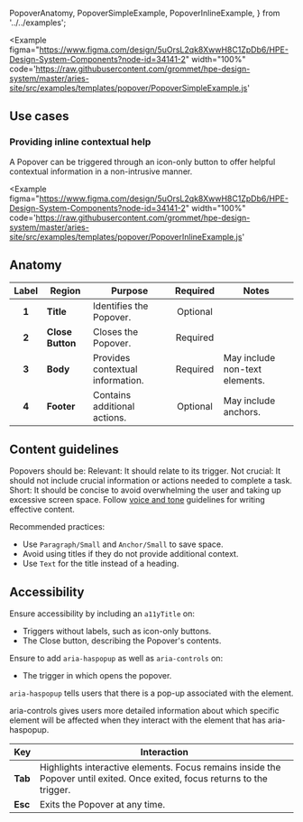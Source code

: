   PopoverAnatomy,
  PopoverSimpleExample,
  PopoverInlineExample,
} from '../../examples';

<Example
  figma="https://www.figma.com/design/5uOrsL2qk8XwwH8C1ZpDb6/HPE-Design-System-Components?node-id=34141-2"
  width="100%"
  code='https://raw.githubusercontent.com/grommet/hpe-design-system/master/aries-site/src/examples/templates/popover/PopoverSimpleExample.js'
>
  <PopoverSimpleExample />
</Example>

## Use cases
### Providing inline contextual help

A Popover can be triggered through an icon-only button to offer helpful contextual information in a non-intrusive manner.

<Example
  figma="https://www.figma.com/design/5uOrsL2qk8XwwH8C1ZpDb6/HPE-Design-System-Components?node-id=34141-2"
  width="100%"
  code='https://raw.githubusercontent.com/grommet/hpe-design-system/master/aries-site/src/examples/templates/popover/PopoverInlineExample.js'
>
  <PopoverInlineExample />
</Example>

## Anatomy

<Example caption="Diagram illustrating the 4 parts of a Popover." plain>
  <PopoverAnatomy />
</Example>

| Label | Region        | Purpose                              | Required | Notes                                      |
| :---: | ------------- | ------------------------------------ | :------: | ------------------------------------------ |
| **1** | **Title**     | Identifies the Popover.               | Optional |                                            |
| **2** | **Close Button** | Closes the Popover.                | Required |                                            |
| **3** | **Body**      | Provides contextual information.      | Required | May include non-text elements.             |
| **4** | **Footer**    | Contains additional actions.          | Optional | May include anchors.                       |


## Content guidelines

Popovers should be:
Relevant: It should relate to its trigger.
Not crucial: It should not include crucial information or actions needed to complete a task.
Short: It should be concise to avoid overwhelming the user and taking up excessive screen space. Follow [voice and tone](https://design-system.hpe.design/foundation/voice-and-tone) guidelines for writing effective content.

Recommended practices:
- Use `Paragraph/Small` and `Anchor/Small` to save space.
- Avoid using titles if they do not provide additional context.
- Use `Text` for the title instead of a heading.

## Accessibility

Ensure accessibility by including an `a11yTitle` on:
- Triggers without labels, such as icon-only buttons.
- The Close button, describing the Popover's contents.

Ensure to add `aria-haspopup` as well as `aria-controls` on:
- The trigger in which opens the popover.

`aria-haspopup` tells users that there is a pop-up associated with the element.

aria-controls gives users more detailed information about which specific element will be affected when they interact with the element that has aria-haspopup.

| Key   | Interaction                                                                                                      |
| ----- | ---------------------------------------------------------------------------------------------------------------- |
| **Tab** | Highlights interactive elements. Focus remains inside the Popover until exited. Once exited, focus returns to the trigger. |
| **Esc** | Exits the Popover at any time.                                                                                   |
